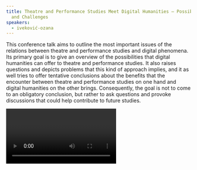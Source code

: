 ```yaml
---
title: Theatre and Performance Studies Meet Digital Humanities – Possibilities
  and Challenges
speakers:
  - iveković-ozana
---
```

This conference talk aims to outline the most important issues of the relations between theatre and performance studies and digital phenomena. Its primary goal is to give an overview of the possibilities that digital humanities can offer to theatre and performance studies. It also raises questions and depicts problems that this kind of approach implies, and it as well tries to offer tentative conclusions about the benefits that the encounter between theatre and performance studies on one hand and digital humanities on the other brings. Consequently, the goal is not to come to an obligatory conclusion, but rather to ask questions and provoke discussions that could help contribute to future studies.

<Video provider="youtube" id="D7v6-KTtSAE" />

<Speakers>
  <Speaker speaker="iveković-ozana" />
</Speakers>

